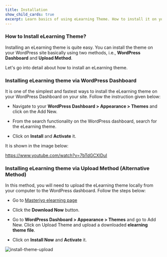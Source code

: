 ---
title: Installation
show_child_cards: true
excerpt: Learn basics of using eLearning Theme. How to install it on your WordPress setup.
---

### How to Install eLearning Theme?

Installing an eLearning theme is quite easy. You can install the theme on your WordPress site basically using two methods, i.e., **WordPress Dashboard** and **Upload Method**. 

Let's go into detail about how to install an eLearning theme. 

### Installing eLearning theme via WordPress Dashboard 

It is one of the simplest and fastest ways to install the eLearning theme on your WordPress Dashboard on your site. Follow the instruction given below:

- Navigate to your **WordPress Dashboard > Appearance > Themes** and click on the Add New. 

- From the search functionality on the WordPress dashboard, search for the eLearning theme. 

- Click on **Install** and **Activate** it. 

It is shown in the image below: 

<Embed>https://www.youtube.com/watch?v=7bTdGCXlDuI</Embed>


### Installing eLearning theme via Upload Method (Alternative Method) 

In this method, you will need to upload the eLearning theme locally from your computer to the WordPress dashboard. Follow the steps below:

- Go to [Masteriyo elearning page](https://masteriyo.com/wordpress-lms/themes/elearning/)

- Click the **Download Now** button.

- Go to **WordPress Dashboard > Appearance > Themes** and go to Add New. Click on Upload Theme and upload a downloaded **elearning theme file**.

- Click on **Install Now** and **Activate** it.

![install-theme-upload](https://user-images.githubusercontent.com/109593521/183344728-e909c05a-3b44-4051-942d-3f494fbf3721.gif)

